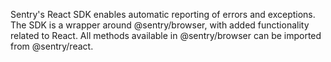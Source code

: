 <Alert>

Sentry's React SDK enables automatic reporting of errors and exceptions. The SDK is a wrapper around @sentry/browser, with added functionality related to React. All methods available in @sentry/browser can be imported from @sentry/react.

</Alert>
